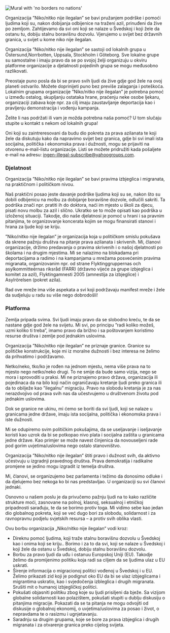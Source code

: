 
<Image src={noBorders} alt="Mural with 'no borders no nations'" priority/>

Organizacija ”Niko/nitko nije ilegalan” se bavi pružanjem podrške i pomoći ljudima koji su, nakon dobijanja odbijenice na traženi azil, prinuđeni da žive po zemljom. Zahtijevamo da svi oni koji se nalaze u Švedskoj i koji žele da ostanu tu, dobiju stalnu boravišnu dozvolu. Vjerujemo u svijet bez državnih granica, u svijet u kome niko nije ilegalan.

Organizacija ”Niko/nitko nije ilegalan” se sastoji od lokalnih grupa u Östersund,Norrbotten, Uppsala, Stockholm i Göteborg. Sve lokalne grupe su samostalne i imaju pravo da se po svojoj želji organizuju u okviru platforme organizacije a djelatnosti pojedinih grupa se mogu međusobno razlikovati.

Preostaje puno posla da bi se pravo svih ljudi da žive gdje god žele na ovoj planeti ostvarilo. Možete doprinijeti puno bez previše zalaganja i poteškoća. Lokalnim grupama organizacije ”Niko/nitko nije ilegalan” je potrebna pomoć u između ostalog, skupljanju ostataka hrane, praćenju neke osobe ljekaru, organizaciji zabava koje npr. za cilj imaju zaustavljanje deportacija kao i pravljenju demonstracija i vođenju kampanja.

Želite li nas podržati ili vam je možda potrebna naša pomoć? U tom slučaju stupite u kontakt s nekom od lokalnih grupa!

<Local appearance="transparent" className="my-16"/>

Oni koji su zaintreresovani da budu dio pokreta za prava azilanata te koji žele da diskutuju kako da napravimo svijet bez granica, gdje bi svi imali ista socijalna, politička i ekonomska prava i dužnosti, mogu se prijaviti na otvorenu e-mail-listu organizacije. Listi se možete pridružiti kada pošaljete e-mail na adresu: [ingen-illegal-subscribe@yahoogroups.com](mailto:ingen-illegal-subscribe@yahoogroups.com).

### Djelatnost

Organizacija ”Niko/nitko nije ilegalan” se bavi pravima izbjeglica i migranata, na praktičnom i političkom nivou.

Naš praktični posao jeste davanje podrške ljudima koji su se, nakon što su dobili odbijenicu na molbu za dobijanje boravišne dozvole, odlučili sakriti. Ta podrška znači npr. pratiti ih do doktora, naći im mjesto u školi za djecu, pisati novu molbu za azil i slično. Ukratko se to može opisati kao podrška u izloženoj situaciji. Takodje, dio naše djelatnosi je pomoć u hrani i sa pravnim pitanjima, te organizovanje koncerata kojim se mogu finansirati stanovi i hrana za ljude koji se kriju.

”Niko/nitko nije ilegalan” je organizacija koja u političkom smislu pokušava da skrene pažnju društva na pitanje prava azilanata i skrivenih. Mi, članovi organizacije, držimo predavanja o pravima skrivenih i o našoj djelatnosti po školama i na drugim mjestima. Mi se nalazimo na blokadama pri deportacijama a radimo i na kampanjama u mrežama posvećenim pravima migranata, organizovanim npr. od strane Flyktinggruppernas och asylkommitteérnas riksråd (FARR) (državno vijeće za grupe izbjeglica i komitet za azil), Flyktingamnesti 2005 (amnestija za izbjeglice) i Asylrörelsen (pokret azila).

Rad ove mreže ima više aspekata a svi koji podržavaju manifest mreže i žele da sudjeluju u radu su više nego dobrodošli!

### Platforma

Zemlja pripada svima. Svi ljudi imaju pravo da se slobodno kreću, te da se nastane gdje god žele na svijetu. Mi svi, po principu ”radi koliko možeš, uzmi koliko ti treba”, imamo pravo da brižno i sa poštovanjem koristimo resurse društva i zemlje pod jednakim uslovima.

Organizacija ”Niko/nitko nije ilegalan” ne priznaje granice. Granice su političke konstrukcije, koje mi iz moralne dužnosti i bez interesa ne želimo da prihvatimo i podržavamo.

Netko/neko, tko/ko je rođen na jednom mjestu, nema više prava na to mjesto nego netko/neko drugi. To ne smije da bude samo vizija, nego se mora i sprovoditi u praksi. Mi ne priznajemo pravo država, organizacija ili pojedinaca da na bilo koji način ograničavaju kretanje ljudi preko granica ili da to obilježe kao ”ilegalnu” migraciju. Pravo na slobodu kretanja je za nas nerazdvojivo od prava svih nas da učestvujemo u društvenom životu pod jednakim uslovima.

Dok se granice ne ukinu, mi ćemo se boriti da svi ljudi, koji se nalaze u granicama jedne države, imaju ista socijalna, politička i ekonomska prava i iste dužnosti.

Mi se odupiremo svim političkim pokušajima, da se useljavanje i iseljavanje koristi kao uzrok da bi se potkopao nivo plata i socijalna zaštita u granicama jedne države. Kao primjer se može navest činjenica da novouseljeni rade pod gorim uvjetima/uslovima nego ostalo stanovništvo.

Organizacija ”Niko/nitko nije ilegalan” štiti pravo i dužnost svih, da aktivno učestvuju u izgradnji pravednog društva. Prava demokratija i radikalne promjene se jedino mogu izgradit iz temelja društva.

Mi, članovi, se organizujemo bez parlamenta i težimo da donosimo odluke i da djelujemo bez nekoga ko bi nas predstavljao. U organizaciji su svi članovi jednaki.

Osnovno u našem poslu je da privučemo pažnju ljudi na to kako različite strukture moći, zasnovane na polnoj, klasnoj, seksualnoj i etničkoj pripadnosti sarađuju, te da se borimo protiv toga. Mi vidimo sebe kao jedan dio globalnog pokreta, koji se već dugo bori za slobodu, solidarnost i za ravnopravnu podjelu svjetskih resursa – a protiv svih oblika vlasti.

Ovu borbu organizacija „Niko/nitko nije ilegalan“ vodi kroz:

* Direknu pomoć ljudima, koji traže stalnu boravišnu dozvolu u Švedskoj kao i onima koji se kriju.. Borimo i za to da svi, koji se nalaze u Švedskoj i koji žele da ostanu u Švedskoj, dobiju stalnu boravišnu dozvolu.
* Borbu za pravo ljudi da uđu i ostanuu Europskoj Uniji (EU). Takodje želimo da promijenimo politiku koja radi sa ciljem da se ljudima ulaz u EU uskrati.
* Širenje informacija o migracionoj politici vođenoj u Švedskoj i u EU. Želimo prikazati zid koji je podignut oko EU da bi se ulaz izbjeglicama i migrantima uskratio, kao i svjedočenja izbleglica i drugih migranata. Srušiti mit o humanoj izbjegličkoj politici.
* Pokušati objasniti politiku zbog koje su ljudi prisiljeni da bježe. Sa vizijom globalne solidarnosti kao polazištem, pokušati stupiti u dublju diskusiju o pitanjima migracije. Pokazati da se ta pitanja ne mogu odvojiti od diskusije o globalnoj ekonomij, o uvjetima/uslovima za posao i život, o nepravdama te o rasizmu i ugnjetavanju.
* Saradnju sa drugim grupama, koje se bore za prava izbjeglica i drugih migranata i za otvarenje granica preko cijelog svijeta.


